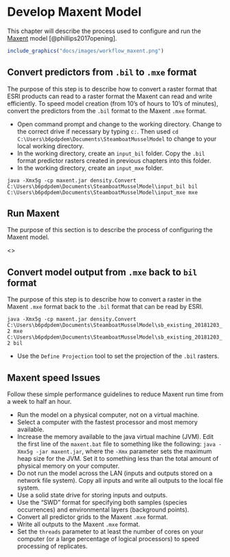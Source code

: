 # Develop Maxent Model
This chapter will describe the process used to configure and run the [Maxent](https://biodiversityinformatics.amnh.org/open_source/maxent/) model [@phillips2017opening]. 

```r
include_graphics("docs/images/workflow_maxent.png")
```


## Convert predictors from `.bil` to `.mxe` format
The purpose of this step is to describe how to convert a raster format that ESRI products can read to a raster format the Maxent can read and write efficiently. To speed model creation (from 10's of hours to 10's of minutes), convert the predictors from the `.bil` format to the Maxent `.mxe` format.

* Open command prompt and change to the working directory. Change to the correct drive if necessary by typing `c:`. Then used `cd C:\Users\b6pdpdem\Documents\SteamboatMusselModel` to change to your local working directory. 
* In the working directory, create an `input_bil` folder. Copy the `.bil` format predictor rasters created in previous chapters into this folder. 
* In the working directory, create an `input_mxe` folder. 

```java -Xmx5g -cp maxent.jar density.Convert C:\Users\b6pdpdem\Documents\SteamboatMusselModel\input_bil bil C:\Users\b6pdpdem\Documents\SteamboatMusselModel\input_mxe mxe```



## Run Maxent
The purpose of this section is to describe the process of configuring the Maxent model. 

<<add further Maxent configuration instructions here>>







## Convert model output from `.mxe` back to `bil` format
The purpose of this step is to describe how to convert a raster in the Maxent `.mxe` format back to the `.bil` format that can be read by ESRI. 

```java -Xmx5g -cp maxent.jar density.Convert C:\Users\b6pdpdem\Documents\SteamboatMusselModel\sb_existing_20181203_2 mxe C:\Users\b6pdpdem\Documents\SteamboatMusselModel\sb_existing_20181203_2 bil```

* Use the `Define Projection` tool to set the projection of the `.bil` rasters. 

## Maxent speed Issues
Follow these simple performance guidelines to reduce Maxent run time from a week to half an hour. 

* Run the model on a physical computer, not on a virtual machine. 
* Select a computer with the fastest processor and most memory available. 
* Increase the memory available to the java virtual machine (JVM). Edit the first line of the `maxent.bat` file to something like the following: `java -Xmx5g -jar maxent.jar`, where the `-Xmx` parameter sets the maximum heap size for the JVM. Set it to something less than the total amount of physical memory on your computer. 
* Do not run the model across the LAN (inputs and outputs stored on a network file system). Copy all inputs and write all outputs to the local file system.
* Use a solid state drive for storing inputs and outputs. 
* Use the "SWD" format for specifying both samples (species occurrences) and environmental layers (background points). 
* Convert all predictor grids to the Maxent `.mxe` format. 
* Write all outputs to the Maxent `.mxe` format. 
* Set the `threads` parameter to at least the number of cores on your computer (or a large percentage of logical processors) to speed processing of replicates. 






